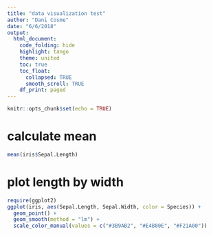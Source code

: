 ```yaml
---
title: "data visualization test"
author: "Dani Cosme"
date: "6/6/2018"
output:
  html_document:
    code_folding: hide
    highlight: tango
    theme: united
    toc: true
    toc_float: 
      collapsed: TRUE
      smooth_scroll: TRUE
    df_print: paged
---
```


```r
knitr::opts_chunk$set(echo = TRUE)
```

# calculate mean
```r
mean(iris$Sepal.Length)
```

# plot length by width
```r
require(ggplot2)
ggplot(iris, aes(Sepal.Length, Sepal.Width, color = Species)) +
  geom_point() +
  geom_smooth(method = "lm") + 
  scale_color_manual(values = c("#3B9AB2", "#E4B80E", "#F21A00"))
```